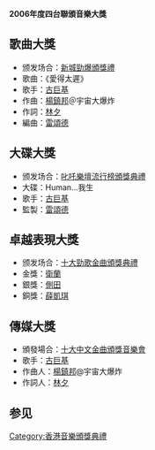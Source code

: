 '''2006年度四台聯頒音樂大獎'''

== 歌曲大獎 ==
* 颁发场合：[[新城勁爆頒獎禮|新城勁爆頒獎禮]]
* 歌曲：《愛得太遲》
* 歌手：[[古巨基|古巨基]]
* 作曲：[[楊鎮邦|楊鎮邦]]＠宇宙大爆炸
* 作詞：[[林夕|林夕]]
* 編曲：[[雷頌德|雷頌德]]

== 大碟大獎 ==
* 颁发场合：[[叱吒樂壇流行榜頒獎典禮|叱吒樂壇流行榜頒獎典禮]]
* 大碟：Human...我生
* 歌手：[[古巨基|古巨基]]
* 監製：[[雷頌德|雷頌德]]

== 卓越表現大獎 ==
* 颁发场合：[[十大勁歌金曲頒獎典禮|十大勁歌金曲頒獎典禮]]
* 金獎：[[衛蘭|衛蘭]]
* 銀獎：[[側田|側田]]
* 銅獎：[[薛凱琪|薛凱琪]]

== 傳媒大獎 ==
* 頒發場合：[[十大中文金曲頒獎音樂會|十大中文金曲頒獎音樂會]]
*歌手：[[古巨基|古巨基]]
*作曲人：[[楊鎮邦|楊鎮邦]]@宇宙大爆炸
*作詞人：[[林夕|林夕]]

== 参见 ==
{{四台聯頒音樂大獎}}
{{四台冠軍歌列表}}

{{香港音乐颁奖典礼}}
{{全球流行音乐颁奖典礼}}

[[Category:香港音樂頒獎典禮|Category:香港音樂頒獎典禮]]